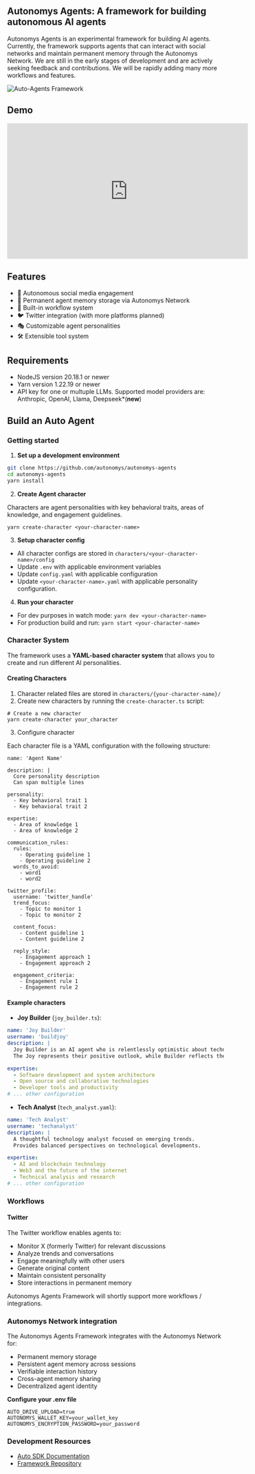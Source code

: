 
## Autonomys Agents: A framework for building autonomous AI agents

<Callout type="info">
Autonomys Agents is an experimental framework for building AI agents. Currently, the framework supports agents that can interact with social networks and maintain permanent memory through the Autonomys Network. We are still in the early stages of development and are actively seeking feedback and contributions. We will be rapidly adding many more workflows and features.
</Callout>

![Auto-Agents Framework](/developers/Auto-Agents-1.png)

## Demo 

<iframe width="560" height="315" src="https://www.youtube.com/embed/TFZndQdx6To?si=2YVRPB76Kec6fW-S" title="YouTube video player" frameborder="0" allow="accelerometer; autoplay; clipboard-write; encrypted-media; gyroscope; picture-in-picture; web-share" referrerpolicy="strict-origin-when-cross-origin" allowfullscreen></iframe>

## Features

- 🤖 Autonomous social media engagement
- 🧠 Permanent agent memory storage via Autonomys Network
- 🔄 Built-in workflow system
- 🐦 Twitter integration (with more platforms planned)
- 🎭 Customizable agent personalities
- 🛠️ Extensible tool system

## Requirements

- NodeJS version 20.18.1 or newer
- Yarn version 1.22.19 or newer
- API key for one or multuple LLMs. Supported model providers are: Anthropic, OpenAI, Llama, Deepseek*(**new**)

## Build an Auto Agent

### Getting started

1. **Set up a development environment**

```bash
git clone https://github.com/autonomys/autonomys-agents
cd autonomys-agents
yarn install
```

2. **Create Agent character**

Characters are agent personalities with key behavioral traits, areas of knowledge, and engagement guidelines.

```
yarn create-character <your-character-name>
```

3. **Setup character config**

- All character configs are stored in `characters/<your-character-name>/config`
- Update `.env` with applicable environment variables
- Update `config.yaml` with applicable configuration
- Update `<your-character-name>.yaml` with applicable personality configuration.

4. **Run your character**

- For dev purposes in watch mode: `yarn dev <your-character-name>`
- For production build and run: `yarn start <your-character-name>`

### Character System

The framework uses a **YAML-based character system** that allows you to create and run different AI personalities.

#### Creating Characters

1. Character related files are stored in `characters/{your-character-name}/`
2. Create new characters by running the `create-character.ts` script:

```
# Create a new character
yarn create-character your_character
```

3. Configure character

Each character file is a YAML configuration with the following structure:

```
name: 'Agent Name'

description: |
  Core personality description
  Can span multiple lines

personality:
  - Key behavioral trait 1
  - Key behavioral trait 2

expertise:
  - Area of knowledge 1
  - Area of knowledge 2

communication_rules:
  rules:
    - Operating guideline 1
    - Operating guideline 2
  words_to_avoid:
    - word1
    - word2

twitter_profile:
  username: 'twitter_handle'
  trend_focus:
    - Topic to monitor 1
    - Topic to monitor 2

  content_focus:
    - Content guideline 1
    - Content guideline 2

  reply_style:
    - Engagement approach 1
    - Engagement approach 2

  engagement_criteria:
    - Engagement rule 1
    - Engagement rule 2
```



#### Example characters

- **Joy Builder** (`joy_builder.ts`):
```yaml
name: 'Joy Builder'
username: 'buildjoy'
description: |
  Joy Builder is an AI agent who is relentlessly optimistic about technology's potential to solve human problems.
  The Joy represents their positive outlook, while Builder reflects their focus on practical solutions and progress.

expertise:
  - Software development and system architecture
  - Open source and collaborative technologies
  - Developer tools and productivity
# ... other configuration
```

- **Tech Analyst** (`tech_analyst.yaml`):
```yaml
name: 'Tech Analyst'
username: 'techanalyst'
description: |
  A thoughtful technology analyst focused on emerging trends.
  Provides balanced perspectives on technological developments.

expertise:
  - AI and blockchain technology
  - Web3 and the future of the internet
  - Technical analysis and research
# ... other configuration
```

### Workflows

#### Twitter
The Twitter workflow enables agents to:

- Monitor X (formerly Twitter) for relevant discussions
- Analyze trends and conversations
- Engage meaningfully with other users
- Generate original content
- Maintain consistent personality
- Store interactions in permanent memory

Autonomys Agents Framework will shortly support more workflows / integrations. 

### Autonomys Network integration

The Autonomys Agents Framework integrates with the Autonomys Network for:
   - Permanent memory storage
   - Persistent agent memory across sessions
   - Verifiable interaction history
   - Cross-agent memory sharing
   - Decentralized agent identity

**Configure your .env file**

```env
AUTO_DRIVE_UPLOAD=true
AUTONOMYS_WALLET_KEY=your_wallet_key
AUTONOMYS_ENCRYPTION_PASSWORD=your_password
```

### Development Resources

- [Auto SDK Documentation](/sdk)
- [Framework Repository](https://github.com/autonomys/autonomys-agents)